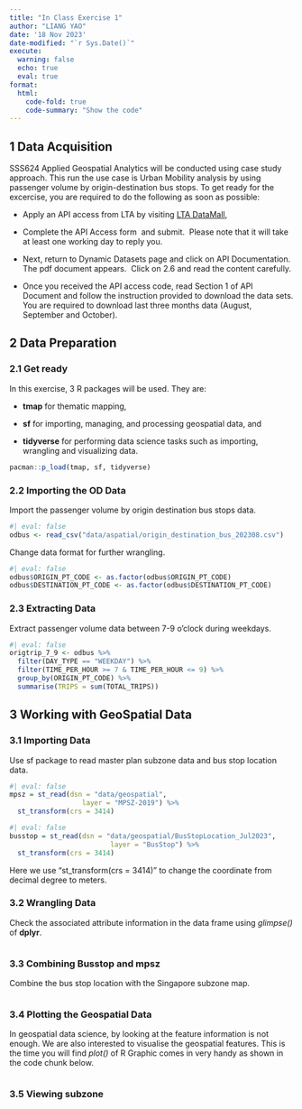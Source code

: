 ```yaml
---
title: "In Class Exercise 1"
author: "LIANG YAO"
date: '18 Nov 2023'
date-modified: "`r Sys.Date()`"
execute: 
  warning: false
  echo: true
  eval: true
format: 
  html: 
    code-fold: true
    code-summary: "Show the code"
---
```


## 1 Data Acquisition

SSS624 Applied Geospatial Analytics will be conducted using case study approach. This run the use case is Urban Mobility analysis by using passenger volume by origin-destination bus stops. To get ready for the excercise, you are required to do the following as soon as possible:

-   Apply an API access from LTA by visiting [LTA DataMall](https://datamall.lta.gov.sg/content/datamall/en.html),

-   Complete the API Access form  and submit.  Please note that it will take at least one working day to reply you.

-   Next, return to Dynamic Datasets page and click on API Documentation. The pdf document appears.  Click on 2.6 and read the content carefully.

-   Once you received the API access code, read Section 1 of API Document and follow the instruction provided to download the data sets. You are required to download last three months data (August, September and October).

## 2 Data Preparation

### 2.1 Get ready

In this exercise, 3 R packages will be used. They are:

-   **tmap** for thematic mapping,

-   **sf** for importing, managing, and processing geospatial data, and

-   **tidyverse** for performing data science tasks such as importing, wrangling and visualizing data.

```r
pacman::p_load(tmap, sf, tidyverse)
```

### 2.2 Importing the OD Data

Import the passenger volume by origin destination bus stops data.

```r
#| eval: false
odbus <- read_csv("data/aspatial/origin_destination_bus_202308.csv")
```

Change data format for further wrangling.

```r
#| eval: false
odbus$ORIGIN_PT_CODE <- as.factor(odbus$ORIGIN_PT_CODE)
odbus$DESTINATION_PT_CODE <- as.factor(odbus$DESTINATION_PT_CODE)
```

### 2.3 Extracting Data

Extract passenger volume data between 7-9 o'clock during weekdays.

```r
#| eval: false
origtrip_7_9 <- odbus %>%
  filter(DAY_TYPE == "WEEKDAY") %>%
  filter(TIME_PER_HOUR >= 7 & TIME_PER_HOUR <= 9) %>%
  group_by(ORIGIN_PT_CODE) %>%
  summarise(TRIPS = sum(TOTAL_TRIPS))
```

## 3 Working with GeoSpatial Data

### 3.1 Importing Data

Use sf package to read master plan subzone data and bus stop location data.

```r
#| eval: false
mpsz = st_read(dsn = "data/geospatial", 
                  layer = "MPSZ-2019") %>%
  st_transform(crs = 3414)
```

```r
#| eval: false
busstop = st_read(dsn = "data/geospatial/BusStopLocation_Jul2023", 
                         layer = "BusStop") %>%
  st_transform(crs = 3414)
```

::: callout-notice
Here we use "st_transform(crs = 3414)" to change the coordinate from decimal degree to meters.
:::

### 3.2 Wrangling Data

Check the associated attribute information in the data frame using *glimpse()* of **dplyr**.

```r

```

### 3.3 Combining Busstop and mpsz

Combine the bus stop location with the Singapore subzone map.

```r

```

### 3.4 Plotting the Geospatial Data

In geospatial data science, by looking at the feature information is not enough. We are also interested to visualise the geospatial features. This is the time you will find *plot()* of R Graphic comes in very handy as shown in the code chunk below.

```r

```

### 3.5 Viewing subzone
